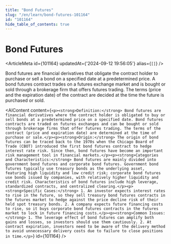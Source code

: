 ```yaml
---
title: "Bond Futures"
slug: "/en/learn/bond-futures-101164"
id: "101164"
hide_table_of_contents: true
---
```



# Bond Futures

<ArticleMeta id={101164} updatedAt={'2024-09-12 19:56:05'} alias={`[]`} />
<div className='border-solid border-b border-t-0 my-4 border-[var(--ifm-color-gray-300)]' />

Bond futures are financial derivatives that obligate the contract holder to purchase or sell a bond on a specified date at a predetermined price. A bond futures contract trades on a futures exchange market and is bought or sold through a brokerage firm that offers futures trading. The terms (price and the expiration date) of the contract are decided at the time the future is purchased or sold.

<AIContent content={`<p><strong>Definition:</strong> Bond futures are financial derivatives where the contract holder is obligated to buy or sell bonds at a predetermined price on a specified date. Bond futures contracts are traded on futures exchanges and can be bought or sold through brokerage firms that offer futures trading. The terms of the contract (price and expiration date) are determined at the time of purchase or sale.</p><p><strong>Origin:</strong> The origin of bond futures can be traced back to the 1970s when the Chicago Board of Trade (CBOT) introduced the first bond futures contract to hedge interest rate risk. Since then, bond futures have become an important risk management tool in financial markets.</p><p><strong>Categories and Characteristics:</strong> Bond futures are mainly divided into government bond futures and corporate bond futures. Government bond futures typically use treasury bonds as the underlying asset, featuring high liquidity and low credit risk; corporate bond futures use bonds issued by companies, with relatively higher liquidity and credit risk. Characteristics of bond futures include high leverage, standardized contracts, and centralized clearing.</p><p><strong>Specific Cases:</strong> 1. An investor expects interest rates to rise in the future, so they sell treasury bond futures contracts in the futures market to hedge against the price decline risk of their held spot treasury bonds. 2. A company expects future financing costs to rise, so it buys corporate bond futures contracts in the futures market to lock in future financing costs.</p><p><strong>Common Issues:</strong> 1. The leverage effect of bond futures can amplify both gains and losses, so investors should use them cautiously. 2. At contract expiration, investors need to be aware of the delivery method to avoid unnecessary delivery costs due to failure to close positions in time.</p>`} id={101164} />
